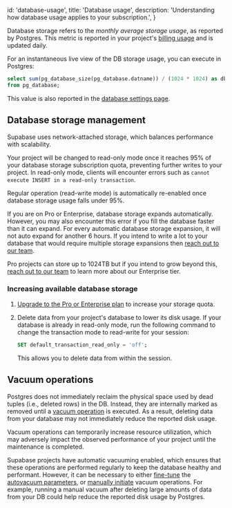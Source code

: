 
  id: 'database-usage',
  title: 'Database usage',
  description: 'Understanding how database usage applies to your subscription.',
}

Database storage refers to the _monthly average storage usage_, as reported by Postgres. This metric is reported in your project's [billing usage](https://app.supabase.com/project/_/settings/billing/usage) and is updated daily.

For an instantaneous live view of the DB storage usage, you can execute in Postgres:

```sql
select sum(pg_database_size(pg_database.datname)) / (1024 * 1024) as db_size_mb
from pg_database;
```

This value is also reported in the [database settings page](https://app.supabase.com/project/_/settings/database).

## Database storage management

Supabase uses network-attached storage, which balances performance with scalability.

Your project will be changed to read-only mode once it reaches 95% of your database storage subscription quota, preventing further writes to your project.
In read-only mode, clients will encounter errors such as `cannot execute INSERT in a read-only transaction`.

Regular operation (read-write mode) is automatically re-enabled once database storage usage falls under 95%.

If you are on Pro or Enterprise, database storage expands automatically. However, you may also encounter this error if you fill the database faster than it can expand. For every automatic database storage expansion, it will not auto expand for another 6 hours. If you intend to write a lot to your database that would require multiple storage expansions then [reach out to our team](https://app.supabase.com/support/new).

Pro projects can store up to 1024TB but if you intend to grow beyond this, [reach out to our team](https://app.supabase.com/support/new) to learn more about our Enterprise tier.

### Increasing available database storage

1. [Upgrade to the Pro or Enterprise plan](https://app.supabase.com/project/_/settings/billing/subscription) to increase your storage quota.

2. Delete data from your project's database to lower its disk usage. If your database is already in read-only mode, run the following command to change the transaction mode to read-write for your session:

   ```sql
   SET default_transaction_read_only = 'off';
   ```

   This allows you to delete data from within the session.

## Vacuum operations

Postgres does not immediately reclaim the physical space used by dead tuples (i.e., deleted rows) in the DB. Instead, they are internally marked as removed until a [vacuum operation](https://www.postgresql.org/docs/current/routine-vacuuming.html) is executed.
As a result, deleting data from your database may not immediately reduce the reported disk usage.

<Admonition type="note">

Vacuum operations can temporarily increase resource utilization, which may adversely impact the observed performance of your project until the maintenance is completed.

</Admonition>

Supabase projects have automatic vacuuming enabled, which ensures that these operations are performed regularly to keep the database healthy and performant.
However, it can be necessary to either [fine-tune](https://www.percona.com/blog/2018/08/10/tuning-autovacuum-in-postgresql-and-autovacuum-internals/)
the [autovacuum parameters](https://www.enterprisedb.com/blog/postgresql-vacuum-and-analyze-best-practice-tips),
or [manually initiate](https://www.postgresql.org/docs/current/sql-vacuum.html) vacuum operations.
For example, running a manual vacuum after deleting large amounts of data from your DB could help reduce the reported disk usage by Postgres.


